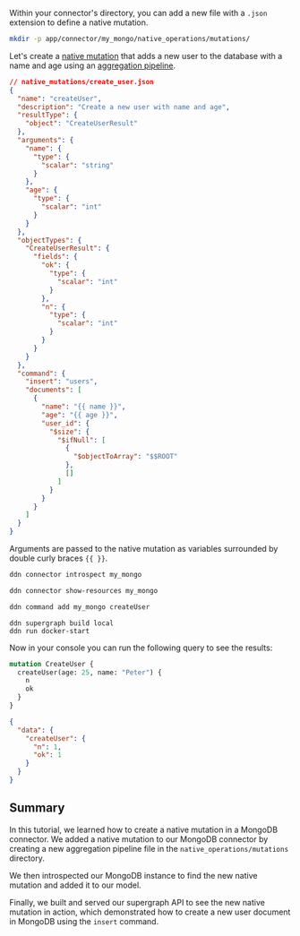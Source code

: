 Within your connector's directory, you can add a new file with a `.json` extension to define a native mutation.

```sh title="Create a new directory to store your native mutations:"
mkdir -p app/connector/my_mongo/native_operations/mutations/
```

Let's create a [native mutation](/reference/connectors/mongodb/native-operations/native-mutations.mdx) that adds a new
user to the database with a name and age using an
[aggregation pipeline](https://www.mongodb.com/docs/manual/core/aggregation-pipeline/).

```json title="Create a new native mutation file in your connector's directory:"
// native_mutations/create_user.json
{
  "name": "createUser",
  "description": "Create a new user with name and age",
  "resultType": {
    "object": "CreateUserResult"
  },
  "arguments": {
    "name": {
      "type": {
        "scalar": "string"
      }
    },
    "age": {
      "type": {
        "scalar": "int"
      }
    }
  },
  "objectTypes": {
    "CreateUserResult": {
      "fields": {
        "ok": {
          "type": {
            "scalar": "int"
          }
        },
        "n": {
          "type": {
            "scalar": "int"
          }
        }
      }
    }
  },
  "command": {
    "insert": "users",
    "documents": [
      {
        "name": "{{ name }}",
        "age": "{{ age }}",
        "user_id": {
          "$size": {
            "$ifNull": [
              {
                "$objectToArray": "$$ROOT"
              },
              []
            ]
          }
        }
      }
    ]
  }
}
```

Arguments are passed to the native mutation as variables surrounded by double curly braces `{{ }}`.

```sh title="Introspect your MongoDB instance:"
ddn connector introspect my_mongo
```

```sh title="Show the found resources:"
ddn connector show-resources my_mongo
```

```sh title="Then, add your model:"
ddn command add my_mongo createUser
```

```title="Build and serve your supergraph API:"
ddn supergraph build local
ddn run docker-start
```

Now in your console you can run the following query to see the results:

```graphql title="Run the following mutation:"
mutation CreateUser {
  createUser(age: 25, name: "Peter") {
    n
    ok
  }
}
```

```json title="The response will be:"
{
  "data": {
    "createUser": {
      "n": 1,
      "ok": 1
    }
  }
}
```

## Summary

In this tutorial, we learned how to create a native mutation in a MongoDB connector. We added a native mutation to our
MongoDB connector by creating a new aggregation pipeline file in the `native_operations/mutations` directory.

We then introspected our MongoDB instance to find the new native mutation and added it to our model.

Finally, we built and served our supergraph API to see the new native mutation in action, which demonstrated how to
create a new user document in MongoDB using the `insert` command.
